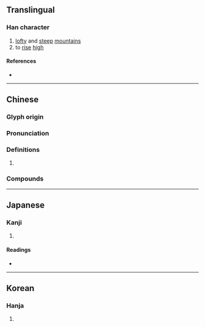 {{character info}}
==Translingual==

===Han character===
{{Han char|rn=46|rad=山|as=19|sn=22|four=24786|canj=UHUC|ids=⿰山贊}}

# [[lofty]] and [[steep]] [[mountain]]s
# to [[rise]] [[high]]

====References====
* {{Han ref|kx=0322.410|dkj=08638|dj=0623.080|hdz=10808.100|uh=5DD1|ud=24017|bh=F6DE|bd=63198}}

----

==Chinese==
{{zh-forms|s=𰏁|alt=㠝}}

===Glyph origin===
{{Han etym}}

===Pronunciation===
{{zh-pron
|m=cuán
|c=cyun4
|mc=y
|oc=y
|cat=
}}

===Definitions===
{{zh-hanzi}}

# {{rfdef|zh}}

===Compounds===
{{zh-der|巑岏}}

----

==Japanese==

===Kanji===
{{ja-kanji|grade=|rs=山19}}

# {{rfdef|ja|sort=山19}}

====Readings====
* {{ja-readings|on=さん,ざん|kun=}}

----

==Korean==

===Hanja===
{{ko-hanja|찬}}

# {{rfdef|ko|sort=山19}}